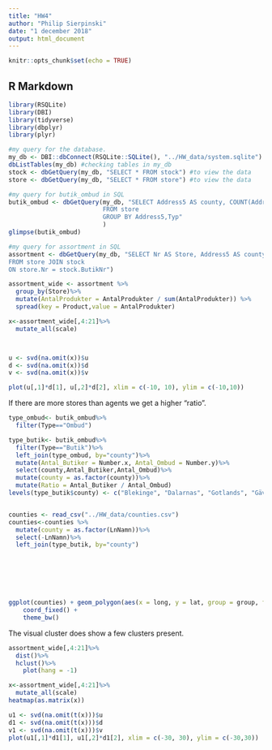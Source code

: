 ---
title: "HW4"
author: "Philip Sierpinski"
date: "1 december 2018"
output: html_document
---

```{r setup, include=FALSE}
knitr::opts_chunk$set(echo = TRUE)
```

## R Markdown


```{r,message=FALSE,warning=FALSE}
library(RSQLite)
library(DBI)
library(tidyverse)
library(dbplyr)
library(plyr)
```

```{r}
#my query for the database.
my_db <- DBI::dbConnect(RSQLite::SQLite(), "../HW_data/system.sqlite")
dbListTables(my_db) #checking tables in my_db
stock <- dbGetQuery(my_db, "SELECT * FROM stock") #to view the data
store <- dbGetQuery(my_db, "SELECT * FROM store") #to view the data

```


```{r}
#my query for butik_ombud in SQL
butik_ombud <- dbGetQuery(my_db, "SELECT Address5 AS county, COUNT(Address5) AS Number, Typ AS Type
                          FROM store
                          GROUP BY Address5,Typ"
                          )
glimpse(butik_ombud)

```


```{r}
#my query for assortment in SQL
assortment <- dbGetQuery(my_db, "SELECT Nr AS Store, Address5 AS county, Address4 as City, stock.Varugrupp AS Product, stock.AntalProdukter
FROM store JOIN stock
ON store.Nr = stock.ButikNr")

assortment_wide <- assortment %>%
  group_by(Store)%>%
  mutate(AntalProdukter = AntalProdukter / sum(AntalProdukter)) %>%
  spread(key = Product,value = AntalProdukter)

x<-assortment_wide[,4:21]%>%
  mutate_all(scale)



u <- svd(na.omit(x))$u
d <- svd(na.omit(x))$d
v <- svd(na.omit(x))$v

plot(u[,1]*d[1], u[,2]*d[2], xlim = c(-10, 10), ylim = c(-10,10))
```

If there are more stores than agents we get a higher "ratio".

```{r}
type_ombud<- butik_ombud%>%
  filter(Type=="Ombud")

type_butik<- butik_ombud%>%
  filter(Type=="Butik")%>%
  left_join(type_ombud, by="county")%>%
  mutate(Antal_Butiker = Number.x, Antal_Ombud = Number.y)%>%
  select(county,Antal_Butiker,Antal_Ombud)%>%
  mutate(county = as.factor(county))%>%
  mutate(Ratio = Antal_Butiker / Antal_Ombud)
levels(type_butik$county) <- c("Blekinge", "Dalarnas", "Gotlands", "Gävleborgs", "Hallands", "Jämtlands", "Jönköpings", "Kalmar", "Kronobergs", "Norrbottens", "Skåne", "Stockholms", "Södermanlands", "Uppsala", "Värmlands", "Västerbottens", "Västernorrlands", "Västmanlands","Västra Götalands", "Örebro", "Östergötlands")


counties <- read_csv("../HW_data/counties.csv")
counties<-counties %>%
  mutate(county = as.factor(LnNamn))%>%
  select(-LnNamn)%>%
  left_join(type_butik, by="county")


  




ggplot(counties) + geom_polygon(aes(x = long, y = lat, group = group, fill = Ratio)) +
    coord_fixed() +
    theme_bw()

```

The visual cluster does show a few clusters present.


```{r}
assortment_wide[,4:21]%>%
  dist()%>%
  hclust()%>%
    plot(hang = -1)
```
  
  
```{r}
x<-assortment_wide[,4:21]%>%
  mutate_all(scale)
heatmap(as.matrix(x))
```
  
```{r}
u1 <- svd(na.omit(t(x)))$u
d1 <- svd(na.omit(t(x)))$d
v1 <- svd(na.omit(t(x)))$v
plot(u1[,1]*d1[1], u1[,2]*d1[2], xlim = c(-30, 30), ylim = c(-30,30))
```

